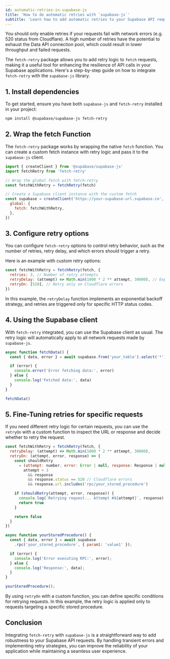 ```yaml
---
id: automatic-retries-in-supabase-js
title: 'How to do automatic retries with `supabase-js`'
subtitle: 'Learn how to add automatic retries to your Supabase API requests using `fetch-retry`.'
---
```


<Admonition type="danger" title="Important">
  You should only enable retries if your requests fail with network errors (e.g. 520 status from
  Cloudflare). A high number of retries have the potential to exhaust the Data API connection pool,
  which could result in lower throughput and failed requests.
</Admonition>

The `fetch-retry` package allows you to add retry logic to `fetch` requests, making it a useful tool for enhancing the resilience of API calls in your Supabase applications. Here's a step-by-step guide on how to integrate `fetch-retry` with the `supabase-js` library.

## 1. Install dependencies

To get started, ensure you have both `supabase-js` and `fetch-retry` installed in your project:

```bash
npm install @supabase/supabase-js fetch-retry
```

## 2. Wrap the fetch Function

The `fetch-retry` package works by wrapping the native `fetch` function. You can create a custom fetch instance with retry logic and pass it to the `supabase-js` client.

```javascript
import { createClient } from '@supabase/supabase-js'
import fetchRetry from 'fetch-retry'

// Wrap the global fetch with fetch-retry
const fetchWithRetry = fetchRetry(fetch)

// Create a Supabase client instance with the custom fetch
const supabase = createClient('https://your-supabase-url.supabase.co', 'your-anon-key', {
  global: {
    fetch: fetchWithRetry,
  },
})
```

## 3. Configure retry options

You can configure `fetch-retry` options to control retry behavior, such as the number of retries, retry delay, and which errors should trigger a retry.

Here is an example with custom retry options:

```javascript
const fetchWithRetry = fetchRetry(fetch, {
  retries: 3, // Number of retry attempts
  retryDelay: (attempt) => Math.min(1000 * 2 ** attempt, 30000), // Exponential backoff
  retryOn: [520], // Retry only on Cloudflare errors
})
```

In this example, the `retryDelay` function implements an exponential backoff strategy, and retries are triggered only for specific HTTP status codes.

## 4. Using the Supabase client

With `fetch-retry` integrated, you can use the Supabase client as usual. The retry logic will automatically apply to all network requests made by `supabase-js`.

```javascript
async function fetchData() {
  const { data, error } = await supabase.from('your_table').select('*')

  if (error) {
    console.error('Error fetching data:', error)
  } else {
    console.log('Fetched data:', data)
  }
}

fetchData()
```

## 5. Fine-Tuning retries for specific requests

If you need different retry logic for certain requests, you can use the `retryOn` with a custom function to inspect the URL or response and decide whether to retry the request.

```javascript
const fetchWithRetry = fetchRetry(fetch, {
  retryDelay: (attempt) => Math.min(1000 * 2 ** attempt, 30000),
  retryOn: (attempt, error, response) => {
    const shouldRetry
      = (attempt: number, error: Error | null, response: Response | null) =>
        attempt < 3
          && response
          && response.status == 520 // Cloudflare errors
          && response.url.includes('rpc/your_stored_procedure')

    if (shouldRetry(attempt, error, response)) {
      console.log(`Retrying request... Attempt #${attempt}`, response)
      return true
    }

    return false
  }
})

async function yourStoredProcedure() {
  const { data, error } = await supabase
    .rpc('your_stored_procedure', { param1: 'value1' });

  if (error) {
    console.log('Error executing RPC:', error);
  } else {
    console.log('Response:', data);
  }
}

yourStoredProcedure();
```

By using `retryOn` with a custom function, you can define specific conditions for retrying requests. In this example, the retry logic is applied only to requests targeting a specific stored procedure.

## Conclusion

Integrating `fetch-retry` with `supabase-js` is a straightforward way to add robustness to your Supabase API requests. By handling transient errors and implementing retry strategies, you can improve the reliability of your application while maintaining a seamless user experience.
